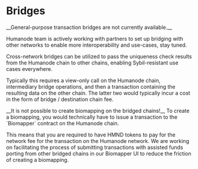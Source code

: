 
# Bridges

<Callout type="warning">
__General-purpose transaction bridges are not currently available.__

Humanode team is actively working with partners to set up bridging with other
networks to enable more interoperability and use-cases, stay tuned.

</Callout>

Cross-network bridges can be utilized to pass the uniqueness check results from
the Humanode chain to other chains, enabling Sybil-resistant use cases
everywhere.

Typically this requires a view-only call on the Humanode chain, intermediary
bridge operations, and then a transaction containing the resulting data on
the other chain. The latter two would typically incur a cost in the form
of bridge / destination chain fee.

<Callout type="error">
__It is not possible to create biomapping on the bridged chains!__ To create
a biomapping, you would technically have to issue a transaction to
the `Biomapper` contract on the Humanode chain.

This means that you are required to have HMND tokens to pay for the network fee
for the transaction on the Humanode network. We are working on facilitating
the process of submitting transactions with assisted funds porting from
other bridged chains in our Biomapper UI to reduce the friction of creating
a biomapping.

</Callout>
